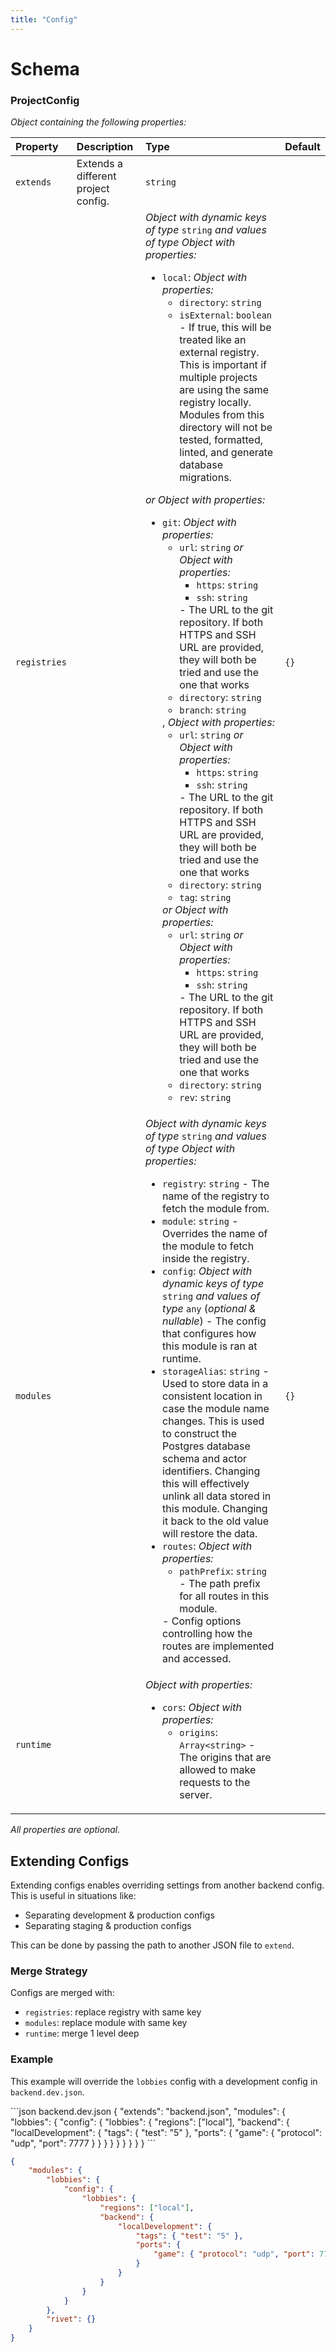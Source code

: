 ```yaml
---
title: "Config"
---
```


# Schema



### ProjectConfig

_Object containing the following properties:_

| Property     | Description                         | Type                                                                                                                                                                                                                                                                                                                                                                                                                                                                                                                                                                                                                                                                                                                                                                                                                                                                                                                                                                                                                                                                                                                                                                                                                                                                                                                                                                                                                                                                                                                                                   | Default |
| :----------- | :---------------------------------- | :----------------------------------------------------------------------------------------------------------------------------------------------------------------------------------------------------------------------------------------------------------------------------------------------------------------------------------------------------------------------------------------------------------------------------------------------------------------------------------------------------------------------------------------------------------------------------------------------------------------------------------------------------------------------------------------------------------------------------------------------------------------------------------------------------------------------------------------------------------------------------------------------------------------------------------------------------------------------------------------------------------------------------------------------------------------------------------------------------------------------------------------------------------------------------------------------------------------------------------------------------------------------------------------------------------------------------------------------------------------------------------------------------------------------------------------------------------------------------------------------------------------------------------------------------- | :------ |
| `extends`    | Extends a different project config. | `string`                                                                                                                                                                                                                                                                                                                                                                                                                                                                                                                                                                                                                                                                                                                                                                                                                                                                                                                                                                                                                                                                                                                                                                                                                                                                                                                                                                                                                                                                                                                                               |         |
| `registries` |                                     | _Object with dynamic keys of type_ `string` _and values of type_ _Object with properties:_<ul><li>`local`: _Object with properties:_<ul><li>`directory`: `string`</li><li>`isExternal`: `boolean` - If true, this will be treated like an external registry. This is important if multiple projects are using the same registry locally. Modules from this directory will not be tested, formatted, linted, and generate database migrations.</li></ul></li></ul> _or_ _Object with properties:_<ul><li>`git`: _Object with properties:_<ul><li>`url`: `string` _or_ _Object with properties:_<ul><li>`https`: `string`</li><li>`ssh`: `string`</li></ul> - The URL to the git repository. If both HTTPS and SSH URL are provided, they will both be tried and use the one that works</li><li>`directory`: `string`</li><li>`branch`: `string`</li></ul>, _Object with properties:_<ul><li>`url`: `string` _or_ _Object with properties:_<ul><li>`https`: `string`</li><li>`ssh`: `string`</li></ul> - The URL to the git repository. If both HTTPS and SSH URL are provided, they will both be tried and use the one that works</li><li>`directory`: `string`</li><li>`tag`: `string`</li></ul> _or_ _Object with properties:_<ul><li>`url`: `string` _or_ _Object with properties:_<ul><li>`https`: `string`</li><li>`ssh`: `string`</li></ul> - The URL to the git repository. If both HTTPS and SSH URL are provided, they will both be tried and use the one that works</li><li>`directory`: `string`</li><li>`rev`: `string`</li></ul></li></ul> | `{}`    |
| `modules`    |                                     | _Object with dynamic keys of type_ `string` _and values of type_ _Object with properties:_<ul><li>`registry`: `string` - The name of the registry to fetch the module from.</li><li>`module`: `string` - Overrides the name of the module to fetch inside the registry.</li><li>`config`: _Object with dynamic keys of type_ `string` _and values of type_ `any` (_optional & nullable_) - The config that configures how this module is ran at runtime.</li><li>`storageAlias`: `string` - Used to store data in a consistent location in case the module name changes. This is used to construct the Postgres database schema and actor identifiers. Changing this will effectively unlink all data stored in this module. Changing it back to the old value will restore the data.</li><li>`routes`: _Object with properties:_<ul><li>`pathPrefix`: `string` - The path prefix for all routes in this module.</li></ul> - Config options controlling how the routes are implemented and accessed.</li></ul>                                                                                                                                                                                                                                                                                                                                                                                                                                                                                                                                         | `{}`    |
| `runtime`    |                                     | _Object with properties:_<ul><li>`cors`: _Object with properties:_<ul><li>`origins`: `Array<string>` - The origins that are allowed to make requests to the server.</li></ul></li></ul>                                                                                                                                                                                                                                                                                                                                                                                                                                                                                                                                                                                                                                                                                                                                                                                                                                                                                                                                                                                                                                                                                                                                                                                                                                                                                                                                                                |         |

_All properties are optional._


## Extending Configs

Extending configs enables overriding settings from another backend config. This is useful in situations like:

- Separating development & production configs
- Separating staging & production configs

This can be done by passing the path to another JSON file to `extend`.

### Merge Strategy

Configs are merged with:

- `registries`: replace registry with same key
- `modules`: replace module with same key
- `runtime`: merge 1 level deep

### Example

This example will override the `lobbies` config with a development config in `backend.dev.json`.

<CodeGroup>
```json backend.dev.json
{
	"extends": "backend.json",
	"modules": {
		"lobbies": {
			"config": {
				"lobbies": {
					"regions": ["local"],
					"backend": {
						"localDevelopment": {
							"tags": { "test": "5" },
							"ports": {
								"game": { "protocol": "udp", "port": 7777 }
							}
						}
					}
				}
			}
		}
	}
}
```

```json backend.json
{
	"modules": {
		"lobbies": {
			"config": {
				"lobbies": {
					"regions": ["local"],
					"backend": {
						"localDevelopment": {
							"tags": { "test": "5" },
							"ports": {
								"game": { "protocol": "udp", "port": 7777 }
							}
						}
					}
				}
			}
		},
		"rivet": {}
	}
}
```
</CodeGroup>

